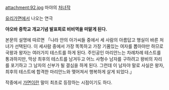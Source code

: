 attachment:92.jpg
마야의 [[처녀작]]

[[유리가면]]에서 나오는 연극

'''야오바 중학교 개교기념 발표회로 비비역을 떠맡게 된다.'''

본문의 설명에 따르면
「나라 안의 아가씨들 중에서 세 사람의 아름답고 행실이 바른 처녀가 선택된다.
이 세사람 중에서 가장 똑똑하고 가장 기품있는 여자를 뽑아야만 하므로 국왕과 왕자는
여러가지 테스트를 하게 된다. 주인공인 마리안느는 차례차례 테스트를 통과하지만, 막상 최후의 테스트를 남겨두고 어느 사형수 남자를 구하려고 왕비의 자리를 포기하고 그 남자의 신부가 될 결심을 하게 된다. 그런데 이 남자야 말로 사실은 왕자, 최후의 테스트에 합격한 마리안느와 맺어져서 행복하게 살게 되었다.」

작중에서 [[가면]]이란 말이 최초로 등장하는 시점이기도 하다.



